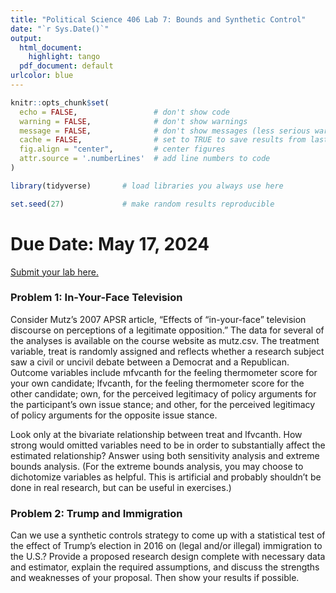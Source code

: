 ```yaml
---
title: "Political Science 406 Lab 7: Bounds and Synthetic Control"
date: "`r Sys.Date()`"
output:
  html_document:
    highlight: tango
  pdf_document: default
urlcolor: blue
---
```


```r
knitr::opts_chunk$set(
  echo = FALSE,                 # don't show code
  warning = FALSE,              # don't show warnings
  message = FALSE,              # don't show messages (less serious warnings)
  cache = FALSE,                # set to TRUE to save results from last compilation
  fig.align = "center",         # center figures
  attr.source = '.numberLines'  # add line numbers to code
)

library(tidyverse)       # load libraries you always use here

set.seed(27)             # make random results reproducible
```

# Due Date: May 17, 2024

[Submit your lab here.](https://canvas.northwestern.edu/courses/211656/assignments/1392659)

### Problem 1: In-Your-Face Television

Consider Mutz’s 2007 APSR article, “Effects of “in-your-face” television discourse on perceptions of a
legitimate opposition.” The data for several of the analyses is available on the course website as mutz.csv.
The treatment variable, treat is randomly assigned and reflects whether a research subject saw a civil or
uncivil debate between a Democrat and a Republican. Outcome variables include mfvcanth for the feeling
thermometer score for your own candidate; lfvcanth, for the feeling thermometer score for the other candidate;
own, for the perceived legitimacy of policy arguments for the participant’s own issue stance; and other, for
the perceived legitimacy of policy arguments for the opposite issue stance. 

Look only at the bivariate relationship between treat and lfvcanth. How strong would omitted variables
need to be in order to substantially affect the estimated relationship? Answer using both sensitivity analysis
and extreme bounds analysis. (For the extreme bounds analysis, you may choose to dichotomize variables as helpful. This is artificial and probably shouldn't be done in real research, but can be useful in exercises.)

### Problem 2: Trump and Immigration

Can we use a synthetic controls strategy to come up with a statistical test of the effect of Trump’s
election in 2016 on (legal and/or illegal) immigration to the U.S.? Provide a proposed research design complete with
necessary data and estimator, explain the required assumptions, and discuss the strengths and weaknesses
of your proposal. Then show your results if possible.